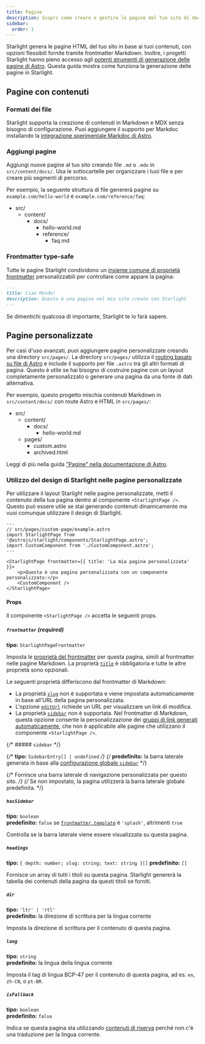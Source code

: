 ```yaml
---
title: Pagine
description: Scopri come creare e gestire le pagine del tuo sito di documentazione con Starlight.
sidebar: 
  order: 1
---
```


Starlight genera le pagine HTML del tuo sito in base ai tuoi contenuti, con opzioni flessibili fornite tramite frontmatter Markdown.
Inoltre, i progetti Starlight hanno pieno accesso agli [potenti strumenti di generazione delle pagine di Astro](https://docs.astro.build/it/basics/astro-pages/).
Questa guida mostra come funziona la generazione delle pagine in Starlight.

## Pagine con contenuti

### Formati dei file

Starlight supporta la creazione di contenuti in Markdown e MDX senza bisogno di configurazione.
Puoi aggiungere il supporto per Markdoc installando la [integrazione sperimentale Markdoc di Astro](https://docs.astro.build/it/guides/integrations-guide/markdoc/).

### Aggiungi pagine

Aggiungi nuove pagine al tuo sito creando file `.md` o `.mdx` in `src/content/docs/`.
Usa le sottocartelle per organizzare i tuoi file e per creare più segmenti di percorso.

Per esempio, la seguente struttura di file genererà pagine su `example.com/hello-world` e `example.com/reference/faq`:


<FileTree>

- src/
  - content/
    - docs/
      - hello-world.md
      - reference/
        - faq.md

</FileTree>

### Frontmatter type-safe 

Tutte le pagine Starlight condividono un [insieme comune di proprietà frontmatter](/it/reference/frontmatter/) personalizzabili per controllare come appare la pagina:

```md
---
title: Ciao Mondo!
description: Questa è una pagina nel mio sito creato con Starlight
---
```

Se dimentichi qualcosa di importante, Starlight te lo farà sapere.

## Pagine personalizzate

Per casi d'uso avanzati, puoi aggiungere pagine personalizzate creando una directory `src/pages/`.
La directory `src/pages/` utilizza il [routing basato su file di Astro](https://docs.astro.build/it/basics/astro-pages/#file-based-routing) e include il supporto per file `.astro` tra gli altri formati di pagina.
Questo è utile se hai bisogno di costruire pagine con un layout completamente personalizzato o generare una pagina da una fonte di dati alternativa. 

Per esempio, questo progetto mischia contenuti Markdown in `src/content/docs/` con route Astro e HTML in `src/pages/`:

<FileTree>

- src/
  - content/
    - docs/
      - hello-world.md
  - pages/
    - custom.astro
    - archived.html

</FileTree>

Leggi di più nella guida ["Pagine" nella documentazione di Astro](https://docs.astro.build/it/basics/astro-pages/).

### Utilizzo del design di Starlight nelle pagine personalizzate

Per utilizzare il layout Starlight nelle pagine personalizzate, metti il contenuto della tua pagina dentro al componente `<StarlightPage />`.
Questo può essere utile se stai generando contenuti dinamicamente ma vuoi comunque utilizzare il design di Starlight.

```astro
---
// src/pages/custom-page/example.astro
import StarlightPage from '@astrojs/starlight/components/StarlightPage.astro';
import CustomComponent from './CustomComponent.astro';
---

<StarlightPage frontmatter={{ title: 'La mia pagina personalizzata' }}>
	<p>Questa è una pagina personalizzata con un componente personalizzato:</p>
	<CustomComponent />
</StarlightPage>
```

#### Props

Il componente `<StarlightPage />` accetta le seguenti props.

##### `frontmatter` (required)

**tipo:** `StarlightPageFrontmatter`

Imposta le [proprietà del frontmatter](/it/reference/frontmatter/) per questa pagina, simili al frontmatter nelle pagine Markdown.
La proprietà [`title`](/it/reference/frontmatter/#title-obbligatorio) è obbligatoria e tutte le altre proprietà sono opzionali.

Le seguenti proprietà differiscono dal frontmatter di Markdown:

- La proprietà [`slug`](/it/reference/frontmatter/#slug) non è supportata e viene impostata automaticamente in base all'URL della pagina personalizzata.
- L'opzione [`editUrl`](/it/reference/frontmatter/#editurl) richiede un URL per visualizzare un link di modifica.
- La proprietà [`sidebar`](/it/reference/frontmatter/#sidebar) non è supportata. Nel frontmatter di Markdown, questa opzione consente la personalizzazione dei [gruppi di link generati automaticamente](/it/reference/configuration/#sidebar), che non è applicabile alle pagine che utilizzano il componente `<StarlightPage />`.

{/* ##### `sidebar` */}

{/* **tipo:** `SidebarEntry[] | undefined` */}
{/* **predefinito:** la barra laterale generata in base alla [configurazione globale `sidebar`](/reference/configuration/#sidebar) */}

{/* Fornisce una barra laterale di navigazione personalizzata per questo sito. */}
{/* Se non impostato, la pagina utilizzerà la barra laterale globale predefinita. */}

##### `hasSidebar`

**tipo:** `boolean`  
**predefinito:** `false` se [`frontmatter.template`](/it/reference/frontmatter/#template) è `'splash'`, altrimenti `true`

Controlla se la barra laterale viene essere visualizzata su questa pagina.

##### `headings`

**tipo:** `{ depth: number; slug: string; text: string }[]`
**predefinito:** `[]`

Fornisce un array di tutti i titoli su questa pagina.
Starlight genererà la tabella dei contenuti della pagina da questi titoli se forniti.

##### `dir`

**tipo:** `'ltr' | 'rtl'`  
**predefinito:** la direzione di scrittura per la lingua corrente

Imposta la direzione di scrittura per il contenuto di questa pagina.

##### `lang`

**tipo:** `string`  
**predefinito:** la lingua della lingua corrente

Imposta il tag di lingua BCP-47 per il contenuto di questa pagina, ad es. `en`, `zh-CN`, o `pt-BR`.

##### `isFallback`

**tipo:** `boolean`  
**predefinito:** `false`

Indica se questa pagina sta utilizzando [contenuti di riserva](/it/guides/i18n/#contenuti-di-riserva) perché non c'è una traduzione per la lingua corrente.


